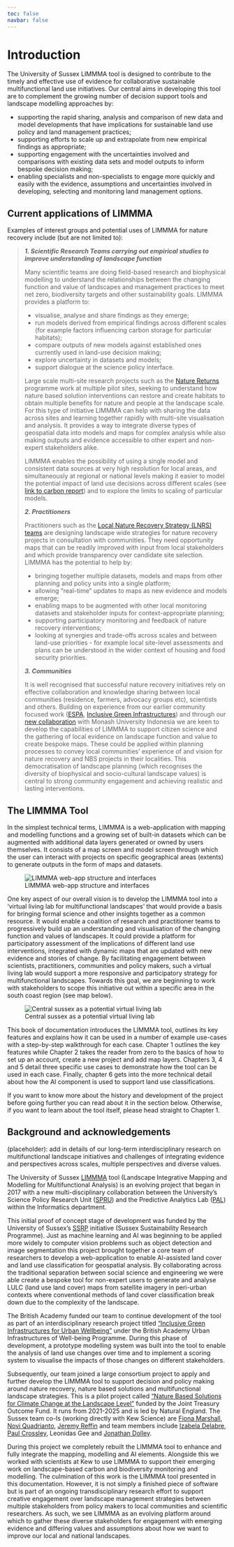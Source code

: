 ```yaml
---
toc: false
navbar: false
---
```


# Introduction {.unnumbered}

The University of Sussex LIMMMA tool is designed to contribute to the timely and effective use of evidence for collaborative sustainable multifunctional land use initiatives. Our central aims in developing this tool are to complement the growing number of decision support tools and landscape modelling approaches by:

- supporting the rapid sharing, analysis and comparison of new data and model developments that have implications for sustainable land use  policy and land management practices;
- supporting efforts to scale up and extrapolate from new empirical findings as appropriate;
- supporting engagement with the uncertainties involved and comparisons with existing data sets and model outputs to inform bespoke decision making;
- enabling specialists and non-specialists to engage more quickly and easily with the evidence, assumptions and uncertainties involved in developing, selecting and monitoring land management options.

## Current applications of LIMMMA {.unnumbered}

Examples of interest groups and potential uses of LIMMMA for nature recovery include (but are not limited to):

> ***1. Scientific Research Teams carrying out empirical studies to improve understanding of landscape function***
>
> Many scientific teams are doing field-based research and biophysical modelling to understand the relationships between the changing function and value of landscapes and management practices to meet net zero, biodiversity targets and other sustainability goals. LIMMMA provides a platform to:
>
> - visualise, analyse and share findings as they emerge;
> - run models derived from empirical findings across different scales (for example factors influencing carbon storage for particular habitats);
> - compare outputs of new models against established ones currently used in land-use decision making;
> - explore uncertainty in datasets and models;
> - support dialogue at the science policy interface.
>
> Large scale multi-site research projects such as the [Nature Returns](https://publications.naturalengland.org.uk/publication/5924090708492288) programme work at multiple pilot sites, seeking to understand how nature based solution interventions can restore and create habitats to obtain multiple benefits for nature and people at the landscape scale. For this type of initiative LIMMMA can help with sharing the data across sites and learning together rapidly with multi-site visualisation and analysis. It provides a way to integrate diverse types of geospatial data into models and maps for complex analysis while also making outputs and evidence accessible to other expert and non-expert stakeholders alike. 
>
> LIMMMA enables the possibility of using a single model and consistent data sources at very high resolution for local areas, and simultaneously at regional or national levels making it easier to model the potential impact of land use decisions across different scales (see [link to carbon report]()) and to explore the limits to scaling of particular models.
>
> ***2. Practitioners***
>
> Practitioners such as the [Local Nature Recovery Strategy (LNRS) teams](https://www.sussexnaturerecovery.org.uk) are designing landscape wide strategies for nature recovery projects in consultation with communities. They need opportunity maps that can be readily improved with input from local stakeholders and which provide transparency over candidate site selection. LIMMMA has the potential to help by:
>
> - bringing together multiple datasets, models and maps from other planning and policy units into a single platform;
> - allowing "real-time" updates to maps as new evidence and models emerge; 
> - enabling maps to be augmented with other local monitoring datasets and stakeholder inputs for context-appropriate planning;
> - supporting participatory monitoring and feedback of nature recovery interventions;
> - looking at synergies and trade-offs across scales and between land-use priorities - for example local site-level assessments and plans can be understood in the wider context of housing and food security priorities.
>
> ***3. Communities***
>
> It is well recognised that successful nature recovery initiatives rely on effective collaboration and knowledge sharing between local communities (residence, farmers, advocacy groups etc), scientists and others. Building on experience from our earlier community focused work ([ESPA](https://www.espa.ac.uk/projects/ne-l001292-1), [Inclusive Green Infrastructures](https://agri-food-transformations.netlify.app/)) and through our [new collaboration](https://www.gcbc.org.uk/project/exploring-sustainable-land-use-pathways-for-ecosystems-food-security-and-poverty-alleviation-opportunities-for-indonesias-food-estate-programme/) with Monash University Indonesia we are keen to develop the capabilities of LIMMMA to support citizen science and the gathering of local evidence on landscape function and value to create bespoke maps. These could be applied within planning processes to convey local communities' experience of and vision for nature recovery and NBS projects in their localities. This democratisation of landscape planning (which recognises the diversity of biophysical and socio-cultural landscape values) is central to strong community engagement and achieving realistic and lasting interventions.

## The LIMMMA Tool

In the simplest technical terms, LIMMMA is a web-application with mapping and modelling functions and a growing set of built-in datasets which can be augmented with additional data layers generated or owned by users themselves. It consists of a map screen and model screen through which the user can interact with projects on specific geographical areas (extents) to generate outputs in the form of maps and datasets.

![LIMMMA web-app structure and interfaces](images/project-extent-map-model-output.png)

One key aspect of our overall vision is to develop the LIMMMA tool into a 'virtual living lab for multifunctional landscapes' that would provide a basis for bringing formal science and other insights together as a common resource. It would enable a coalition of research and practitioner teams to progressively build up an understanding and visualisation of the changing function and values of landscapes. It could provide a platform for participatory assessment of the implications of different land use interventions, integrated with dynamic maps that are updated with new evidence and stories of change. By facilitating engagement between scientists, practitioners, communities and policy makers, such a virtual living lab would support a more responsive and participatory strategy for multifunctional landscapes. Towards this goal, we are beginning to work with stakeholders to scope this initiative out within a specific area in the south coast region (see map below).

![Central sussex as a potential virtual living lab](images/index-intro/central-sussex.png)

This book of documentation introduces the LIMMMA tool, outlines its key features and explains how it can be used in a number of example use-cases with a step-by-step walkthrough for each case.
Chapter 1 outlines the key features while Chapter 2 takes the reader from zero to the basics of how to set up an account, create a new project and add map layers.
Chapters 3, 4 and 5 detail three specific use cases to demonstrate how the tool can be used in each case.
Finally, chapter 6 gets into the more technical detail about how the AI component is used to support land use classifications.

If you want to know more about the history and development of the project before going further you can read about it in the section below. Otherwise, if you want to learn about the tool itself, please head straight to Chapter 1.

## Background and acknowledgements {.unnumbered}

(placeholder): add in details of our long-term interdisciplinary research on multifunctional landscape initiatives and challenges of integrating evidence and perspectives across scales, multiple perspectives and diverse values.

The University of Sussex [LIMMMA](https://landscapes.wearepal.ai/) tool (Landscape Integrative Mapping and Modelling for Multifunctional Analysis) is an evolving project that began in 2017 with a new multi-disciplinary collaboration between the University's Science Policy Research Unit ([SPRU](https://www.sussex.ac.uk/business-school/people-and-departments/spru)) and the Predictive Analytics Lab ([PAL](https://wearepal.ai)) within the Informatics department.

This initial proof of concept stage of development was funded by the University of Sussex's [SSRP](https://www.sussex.ac.uk/research/centres/sussex-sustainability-research-programme/) initiative (Sussex Sustainability Research Programme). Just as machine learning and AI was beginning to be applied more widely to computer vision problems such as object detection and image segmentation this project brought together a core team of researchers to develop a web-application to enable AI-assisted land cover and land use classification for geospatial analysis.
By collaborating across the traditional separation between social science and engineering we were able create a bespoke tool for non-expert users to generate and analyse LULC (land use land cover) maps from satellite imagery in peri-urban contexts where conventional methods of land cover classification break down due to the complexity of the landscape.

The British Academy funded our team to continue development of the tool as part of an interdisciplinary research project titled [“Inclusive Green Infrastructures for Urban Wellbeing”](https://agri-food-transformations.netlify.app/) under the British Academy Urban Infrastructures of Well-being Programme.
During this phase of development, a prototype modelling system was built into the tool to enable the analysis of land use changes over time and to implement a scoring system to visualise the impacts of those changes on different stakeholders.

Subsequently, our team joined a large consortium project to apply and further develop the LIMMMA tool to support decision and policy making around nature recovery, nature based solutions and multifunctional landscape strategies. This is a pilot project called ["Nature Based Solutions for Climate Change at the Landscape Level"](https://naturalengland.blog.gov.uk/2021/07/23/nature-based-solutions-for-climate-change-at-the-landscape-scale-a-new-12-5m-pilot-programme/) funded by the Joint Treasury Outcome Fund. It runs from 2021-2025 and is led by Natural England. The Sussex team co-Is (working directly with Kew Science) are [Fiona Marshall](https://profiles.sussex.ac.uk/p174494-fiona-marshall), [Novi Quadrianto](https://profiles.sussex.ac.uk/p335583-novi-quadrianto), [Jeremy Reffin](https://profiles.sussex.ac.uk/p78802-jeremy-reffin) and team members include [Izabela Delabre](https://www.bbk.ac.uk/our-staff/profile/9301964/izabela-delabre), [Paul Crossley](https://profiles.sussex.ac.uk/p592943-paul-crossley), Leonidas Gee and [Jonathan Dolley](https://profiles.sussex.ac.uk/p133363-jonathan-dolley).

During this project we completely rebuilt the LIMMMA tool to enhance and fully integrate the mapping, modelling and AI elements. Alongside this we worked with scientists at Kew to use LIMMMA to support their emerging work on landscape-based carbon and biodiversity monitoring and modelling. The culmination of this work is the LIMMMA tool presented in this documentation. However, it is not simply a finished piece of software but is part of an ongoing transdisciplinary research effort to support creative engagement over landscape management strategies between multiple stakeholders from policy makers to local communities and scientific researchers. As such, we see LIMMMA as an evolving platform around which to gather these diverse stakeholders for engagement with emerging evidence and differing values and assumptions about how we want to improve our local and national landscapes.